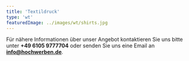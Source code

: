 ```yaml
---
title: 'Textildruck'
type: 'wt'
featuredImage: ../images/wt/shirts.jpg
---
```



<TextildruckBanner />

Für nähere Informationen über unser Angebot kontaktieren Sie uns bitte unter **+49 6105 9777704** oder senden Sie uns eine Email an **info@hochwerben.de**.
